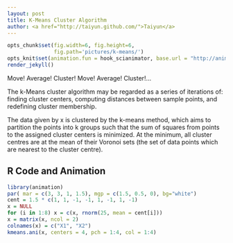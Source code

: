 ```yaml
---
layout: post
title: K-Means Cluster Algorithm
author: <a href="http://taiyun.github.com/">Taiyun</a>
---
```



```r
opts_chunk$set(fig.width=6, fig.height=6, 
               fig.path='pictures/k-means/')
opts_knit$set(animation.fun = hook_scianimator, base.url = "http://animation.r-forge.r-project.org/")
render_jekyll()
```


Move! Average! Cluster! Move! Average! Cluster!...

The k-Means cluster algorithm may be regarded as a series of iterations of: finding cluster centers, computing distances between sample points, and redefining cluster membership.

The data given by x is clustered by the k-means method, which aims to partition the points into k groups such that the sum of squares from points to the assigned cluster centers is minimized. At the minimum, all cluster centres are at the mean of their Voronoi sets (the set of data points which are nearest to the cluster centre).

## R Code and Animation
``` r
library(animation) 
par( mar = c(3, 3, 1, 1.5), mgp = c(1.5, 0.5, 0), bg="white") 
cent = 1.5 * c(1, 1, -1, -1, 1, -1, 1, -1) 
x = NULL
for (i in 1:8) x = c(x, rnorm(25, mean = cent[i])) 
x = matrix(x, ncol = 2) 
colnames(x) = c("X1", "X2") 
kmeans.ani(x, centers = 4, pch = 1:4, col = 1:4) 
```

